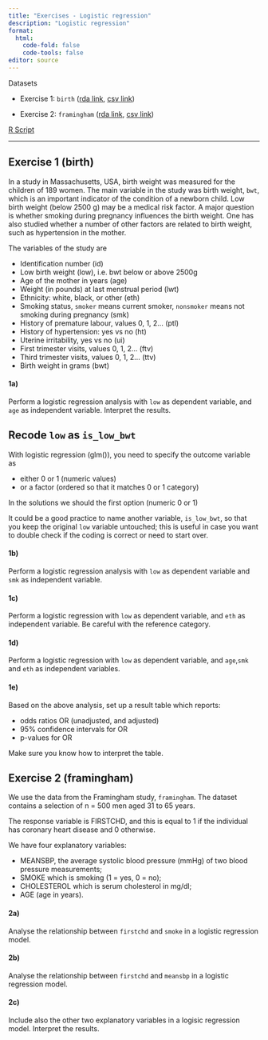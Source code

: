 ```yaml
---
title: "Exercises - Logistic regression"
description: "Logistic regression"
format: 
  html:
    code-fold: false
    code-tools: false
editor: source
---
```


Datasets

* Exercise 1: `birth` ([rda link](https://github.com/ocbe-uio/teaching_mf9130e/blob/main/lab/data/birth.rda), [csv link](https://github.com/ocbe-uio/teaching_mf9130e/blob/main/lab/data/birth.csv))

* Exercise 2: `framingham` ([rda link](https://github.com/ocbe-uio/teaching_mf9130e/blob/main/lab/data/framingham.rda), [csv link](https://github.com/ocbe-uio/teaching_mf9130e/blob/main/lab/data/framingham.csv))



[R Script](https://github.com/ocbe-uio/teaching_mf9130e/blob/main/lab/code/9_logisticreg.R)

------------------



## Exercise 1 (birth)

In a study in Massachusetts, USA, birth weight was measured for the children of 189 women. The main variable in the study was birth weight, `bwt`, which is an important indicator of the condition of a newborn child. Low birth weight (below 2500 g) may be a medical risk factor. A major question is whether smoking during pregnancy influences the birth weight. One has also studied whether a number of other factors are related to birth weight, such as hypertension in the mother. 

The variables of the study are

* Identification number (id)  
* Low birth weight (low), i.e. bwt below or above 2500g  
* Age of the mother in years (age)  
* Weight (in pounds) at last menstrual period (lwt)  
* Ethnicity: white, black, or other (eth)  
* Smoking status, `smoker` means current smoker, `nonsmoker` means not smoking during pregnancy (smk)  
* History of premature labour, values 0, 1, 2... (ptl)  
* History of hypertension: yes vs no (ht)  
* Uterine irritability, yes vs no (ui)  
* First trimester visits, values 0, 1, 2... (ftv)  
* Third trimester visits, values 0, 1, 2... (ttv)  
* Birth weight in grams (bwt)  


#### 1a) 

Perform a logistic regression analysis with `low` as dependent variable, and `age` as independent variable. Interpret the results.

::: {.callout-note}
## Recode `low` as `is_low_bwt`

With logistic regression (glm()), you need to specify the outcome variable as 

* either 0 or 1 (numeric values)
* or a factor (ordered so that it matches 0 or 1 category)

In the solutions we should the first option (numeric 0 or 1)

It could be a good practice to name another variable, `is_low_bwt`, so that you keep the original `low` variable untouched; this is useful in case you want to double check if the coding is correct or need to start over.

:::


#### 1b) 

Perform a logistic regression analysis with `low` as dependent variable and `smk` as independent variable. 


#### 1c) 

Perform a logistic regression with `low` as dependent variable, and `eth` as independent variable. Be careful with the reference category.

#### 1d)

Perform a logistic regression with `low` as dependent variable, and `age`,`smk` and `eth` as independent variables.


#### 1e) 

Based on the above analysis, set up a result table which reports:

* odds ratios OR (unadjusted, and adjusted)
* 95% confidence intervals for OR
* p-values for OR

Make sure you know how to interpret the table. 


## Exercise 2 (framingham)

We use the data from the Framingham study, `framingham`. The dataset contains a selection of n = 500 men aged 31 to 65 years. 

The response variable is FIRSTCHD, and this is equal to 1 if the individual has coronary heart disease and 0 otherwise. 

We have four explanatory variables: 

* MEANSBP, the average systolic blood pressure (mmHg) of two blood pressure measurements; 
* SMOKE which is smoking (1 = yes, 0 = no);
* CHOLESTEROL which is serum cholesterol in mg/dl;
* AGE (age in years). 


#### 2a)

Analyse the relationship between `firstchd` and `smoke` in a logistic regression model.


#### 2b)

Analyse the relationship between `firstchd` and `meansbp` in a logistic regression model.

#### 2c)

Include also the other two explanatory variables in a logisic regression model. Interpret the results. 



